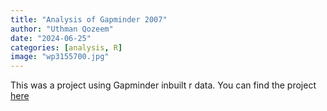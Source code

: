 ```yaml
---
title: "Analysis of Gapminder 2007"
author: "Uthman Qozeem"
date: "2024-06-25"
categories: [analysis, R]
image: "wp3155700.jpg"
---
```


This was a project using Gapminder inbuilt r data. You can find the project [here](Gapminder_dash/){target="_blank"}
